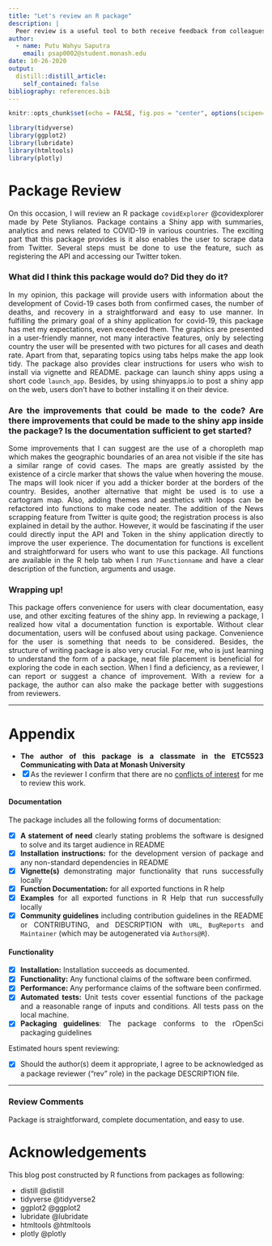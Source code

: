 ```yaml
---
title: "Let's review an R package"
description: |
  Peer review is a useful tool to both receive feedback from colleagues and reflect on how others solve problems similar that people may encounter. In this blog post contains review of another classmate’s R package that they made for the previous assessment. The review provided useful feedback to author and highlight aspects of their package that I liked and that I think could be improved upon.
author:
  - name: Putu Wahyu Saputra 
    email: psap0002@student.monash.edu
date: 10-26-2020
output:
  distill::distill_article:
    self_contained: false
bibliography: references.bib
---
```


<style>
body {
text-align: justify}
</style>

```r
knitr::opts_chunk$set(echo = FALSE, fig.pos = "center", options(scipen=999))
```

```r
library(tidyverse)
library(ggplot2)
library(lubridate)
library(htmltools)
library(plotly)
```


# Package Review

On this occasion, I will review an R package `covidExplorer` @covidexplorer made by Pete Stylianos. Package contains a Shiny app with summaries, analytics and news related to COVID-19 in various countries. The exciting part that this package provides is it also enables the user to scrape data from Twitter. Several steps must be done to use the feature, such as registering the API and accessing our Twitter token.

### What did I think this package would do? Did they do it?

In my opinion, this package will provide users with information about the development of Covid-19 cases both from confirmed cases, the number of deaths, and recovery in a straightforward and easy to use manner. In fulfilling the primary goal of a shiny application for covid-19, this package has met my expectations, even exceeded them. The graphics are presented in a user-friendly manner, not many interactive features, only by selecting country the user will be presented with two pictures for all cases and death rate. Apart from that, separating topics using tabs helps make the app look tidy. The package also provides clear instructions for users who wish to install via vignette and README. package can launch shiny apps using a short code `launch_app`. Besides, by using shinyapps.io to post a shiny app on the web, users don't have to bother installing it on their device.

### Are the improvements that could be made to the code? Are there improvements that could be made to the shiny app inside the package? Is the documentation sufficient to get started? 

Some improvements that I can suggest are the use of a choropleth map which makes the geographic boundaries of an area not visible if the site has a similar range of covid cases. The maps are greatly assisted by the existence of a circle marker that shows the value when hovering the mouse. The maps will look nicer if you add a thicker border at the borders of the country. Besides, another alternative that might be used is to use a cartogram map.
Also, adding themes and aesthetics with loops can be refactored into functions to make code neater.
The addition of the News scrapping feature from Twitter is quite good; the registration process is also explained in detail by the author. However, it would be fascinating if the user could directly input the API and Token in the shiny application directly to improve the user experience.
The documentation for functions is excellent and straightforward for users who want to use this package. All functions are available in the R help tab when I run `?Functionname` and have a clear description of the function, arguments and usage.


### Wrapping up!

This package offers convenience for users with clear documentation, easy use, and other exciting features of the shiny app. In reviewing a package, I realized how vital a documentation function is exportable. Without clear documentation, users will be confused about using package. Convenience for the user is something that needs to be considered. Besides, the structure of writing package is also very crucial. For me, who is just learning to understand the form of a package, neat file placement is beneficial for exploring the code in each section. When I find a deficiency, as a reviewer, I can report or suggest a chance of improvement. With a review for a package, the author can also make the package better with suggestions from reviewers.

---

# Appendix

- **The author of this package is a classmate in the ETC5523 Communicating with Data at Monash University**
- [x] As the reviewer I confirm that there are no [conflicts of interest](https://devguide.ropensci.org/policies.html#coi) for me to review this work.

#### Documentation

The package includes all the following forms of documentation:

- [x] **A statement of need** clearly stating problems the software is designed to solve and its target audience in README
- [x] **Installation instructions:** for the development version of package and any non-standard dependencies in README
- [x] **Vignette(s)** demonstrating major functionality that runs successfully locally
- [x] **Function Documentation:** for all exported functions in R help
- [x] **Examples** for all exported functions in R Help that run successfully locally
- [x] **Community guidelines** including contribution guidelines in the README or CONTRIBUTING, and DESCRIPTION with `URL`, `BugReports` and `Maintainer` (which may be autogenerated via `Authors@R`).


#### Functionality

- [x] **Installation:** Installation succeeds as documented.
- [x] **Functionality:** Any functional claims of the software been confirmed.
- [x] **Performance:** Any performance claims of the software been confirmed.
- [x] **Automated tests:** Unit tests cover essential functions of the package
   and a reasonable range of inputs and conditions. All tests pass on the local machine.
- [x] **Packaging guidelines**: The package conforms to the rOpenSci packaging guidelines

Estimated hours spent reviewing:

- [x] Should the author(s) deem it appropriate, I agree to be acknowledged as a package reviewer ("rev" role) in the package DESCRIPTION file.

---

### Review Comments 

Package is straightforward, complete documentation, and easy to use.


# Acknowledgements

This blog post constructed by R functions from packages as following:

- distill @distill
- tidyverse @tidyverse2
- ggplot2 @ggplot2
- lubridate @lubridate
- htmltools @htmltools
- plotly @plotly